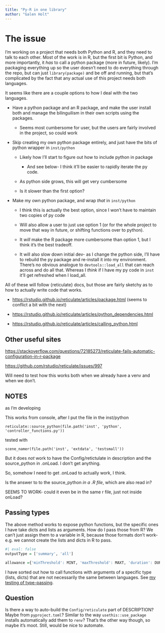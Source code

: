 ```yaml
---
title: "Py-R in one library"
author: "Galen Holt"
---
```


# The issue

I'm working on a project that needs both Python and R, and they need to talk to each other. Most of the work is in R, but the first bit is Python, and more importantly, it *has* to call a python package (more in future, likely). I'm packaging everything up so the user doesn't need to do everything through the repo, but can just `library(package)` and be off and running, but that's complicated by the fact that any actual use of this project needs both languages.

It seems like there are a couple options to how I deal with the two languages.

-   Have a python package and an R package, and make the user install both and manage the bilinguilism in their own scripts using the packages.

    -   Seems most cumbersome for user, but the users are fairly involved in the project, so could work

-   Skip creating my own python package entirely, and just have the bits of python wrapper in `inst/python`

    -   Likely how I'll start to figure out how to include python in package

        -   And see below- I think it'll be easier to rapidly iterate the py code.

    -   As python side grows, this will get very cumbersome

    -   Is it slower than the first option?

-   Make my own python package, and wrap *that* in `inst/python`

    -   I think this is actually the best option, since I won't have to maintain two copies of py code

    -   Will also allow a user to just use option 1 (or for the whole project to move that way in future, or shifting functions over to python).

    -   It *will* make the R package more cumbersome than option 1, but I think it's the best tradeoff.

    -   It will also slow down initial dev- as I change the python side, I'll have to rebuild the py package and re-install it into my environment. There's no obvious analogue to `devtools::load_all` that can reach across and do all that. Whereas I *think* if I have my py code in `inst` it'll get refreshed when I load_all.

All of these will follow {reticulate} docs, but those are fairly sketchy as to how to actually write code that works.

-   <https://rstudio.github.io/reticulate/articles/package.html> (seems to conflict a bit with the next)

-   <https://rstudio.github.io/reticulate/articles/python_dependencies.html>

-   <https://rstudio.github.io/reticulate/articles/calling_python.html>

## Other useful sites

<https://stackoverflow.com/questions/72185273/reticulate-fails-automatic-configuration-in-r-package>

<https://github.com/rstudio/reticulate/issues/997>

Will need to test how this works both when we already have a venv and when we don't.

## NOTES

as I'm developing

This works from console, after I put the file in the inst/python

    reticulate::source_python(file.path('inst', 'python', 'controller_functions.py'))

tested with

    scene_namer(file.path('inst', 'extdata', 'testsmall'))

But it does *not* work to have the Config/retictulate in description and the source_python in .onLoad. I don't get anything.

So, somehow I need to get .onLoad to actually work, I think.

Is the answer to to the source_python *in a .R file*, which are also read in?

SEEMS TO WORK- could it even be in the same r file, just not inside onLoad?

## Passing types

The above method works to expose python functions, but the specific ones I have take dicts and lists as arguments. How do I pass those from R? We can't just assign them to a variable in R, because those formats don't work- e.g. we cannot create the lists and dicts in R to pass.

```r
#| eval: false
outputType = ['summary', 'all']

allowance ={'minThreshold': MINT, 'maxThreshold': MAXT, 'duration': DUR, 'drawdown': DRAW}
```

I have sorted out how to call functions with arguments of a specific type (lists, dicts) that are not necessarily the same between languages. See [my testing of type-passing](R_py_type_passing.qmd).

## Question

Is there a way to auto-build the `Config/reticulate` part of DESCRIPTION? Maybe from `pyproject.toml`? Similar to the way `usethis::use_package` installs automatically add them to `renv`? That's the other way though, so maybe it's moot. Still, would be nice to automate.
